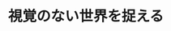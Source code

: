 ﻿---
title: "視覚のない世界を捉える"
category: "リベラルアーツ研究教育院"
vol: 88
interviewee: "伊藤 亜紗"
url: "http://asaito.com/"
tags: ["障害","視覚"]
pdf: "88-1-ito.pdf"
career: ""
preface: "障害者というと、文字通り障害を抱えている人というような、負のイメージがどうしても離れない人が 多い。そんな中、伊藤先生は障害者に対して新しいアプローチを試みている。障害者のものの見方を観察 して、新しい情報を得ようというのだ。先生が研究を始めたきっかけから、現在どのようにして斬新な研 究を進めているか、追っていく。"
---
